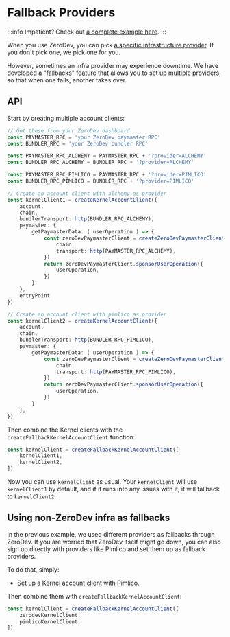 # Fallback Providers

:::info
Impatient?  Check out [a complete example here](https://github.com/zerodevapp/zerodev-examples/blob/main/fallback-clients/main.ts).
:::

When you use ZeroDev, you can pick [a specific infrastructure provider](/meta-infra/rpcs#bundler-rpc).  If you don't pick one, we pick one for you.

However, sometimes an infra provider may experience downtime.  We have developed a "fallbacks" feature that allows you to set up multiple providers, so that when one fails, another takes over.

## API

Start by creating multiple account clients:

```ts
// Get these from your ZeroDev dashboard
const PAYMASTER_RPC = 'your ZeroDev paymaster RPC'
const BUNDLER_RPC = 'your ZeroDev bundler RPC'

const PAYMASTER_RPC_ALCHEMY = PAYMASTER_RPC + '?provider=ALCHEMY'
const BUNDLER_RPC_ALCHEMY = BUNDLER_RPC + '?provider=ALCHEMY'

const PAYMASTER_RPC_PIMLICO = PAYMASTER_RPC + '?provider=PIMLICO'
const BUNDLER_RPC_PIMLICO = BUNDLER_RPC + '?provider=PIMLICO'

// Create an account client with alchemy as provider
const kernelClient1 = createKernelAccountClient({
    account,
    chain,
    bundlerTransport: http(BUNDLER_RPC_ALCHEMY),
    paymaster: {
        getPaymasterData: ( userOperation ) => {
            const zeroDevPaymasterClient = createZeroDevPaymasterClient({
                chain,
                transport: http(PAYMASTER_RPC_ALCHEMY),
            })
            return zeroDevPaymasterClient.sponsorUserOperation({
                userOperation,
            })
        }
    },
    entryPoint
})

// Create an account client with pimlico as provider
const kernelClient2 = createKernelAccountClient({
    account,
    chain,
    bundlerTransport: http(BUNDLER_RPC_PIMLICO),
    paymaster: {
        getPaymasterData: ( userOperation ) => {
            const zeroDevPaymasterClient = createZeroDevPaymasterClient({
                chain,
                transport: http(PAYMASTER_RPC_PIMLICO),
            })
            return zeroDevPaymasterClient.sponsorUserOperation({
                userOperation,
            })
        }
    },
})
```

Then combine the Kernel clients with the `createFallbackKernelAccountClient` function:

```ts
const kernelClient = createFallbackKernelAccountClient([
    kernelClient1,
    kernelClient2,
])
```

Now you can use `kernelClient` as usual.  Your `kernelClient` will use `kernelClient1` by default, and if it runs into any issues with it, it will fallback to `kernelClient2`.

## Using non-ZeroDev infra as fallbacks

In the previous example, we used different providers as fallbacks through ZeroDev.  If you are worried that ZeroDev itself might go down, you can also sign up directly with providers like Pimlico and set them up as fallback providers.

To do that, simply:

- [Set up a Kernel account client with Pimlico](/sdk/infra/pimlico).

Then combine them with `createFallbackKernelAccountClient`:

```ts
const kernelClient = createFallbackKernelAccountClient([
    zerodevKernelClient,
    pimlicoKernelClient,
])
```